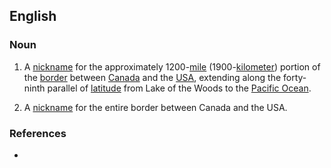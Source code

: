 ==English==
{{wikipedia|49th parallel north}}

===Noun===
{{en-noun|head=[[forty]]-[[ninth]] [[parallel]]|-}}

# {{context|Canada|US|lang=en}} A [[nickname]] for the approximately 1200-[[mile]] (1900-[[kilometer]]) portion of the [[border]] between [[Canada]] and the [[USA]], extending along the forty-ninth parallel of [[latitude]] from Lake of the Woods to the [[Pacific Ocean]].
# {{context|Canada|US|nonstandard|lang=en}}  A [[nickname]] for the entire border between Canada and the USA.

===References===
* {{R:OneLook}}